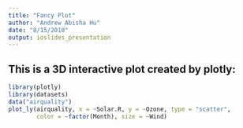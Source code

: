 ```yaml
---
title: "Fancy Plot"
author: "Andrew Abisha Hu"
date: "8/15/2018"
output: ioslides_presentation
---
```


## This is a 3D interactive plot created by plotly:
```r
library(plotly)
library(datasets)
data("airquality")
plot_ly(airquality, x = ~Solar.R, y = ~Ozone, type = "scatter", 
        color = ~factor(Month), size = ~Wind)
```